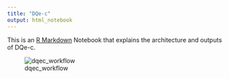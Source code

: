 ```yaml
---
title: "DQe-c"
output: html_notebook
---
```


This is an [R Markdown](http://rmarkdown.rstudio.com) Notebook that explains the architecture and outputs of DQe-c.

![dqec_workflow](https://github.com/hestiri/DQe-c/blob/master/illustration/workflow3.1.jpg)

